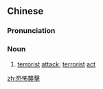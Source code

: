 ==Chinese==
{{zh-forms|s=恐怖袭击|type=22}}

===Pronunciation===
{{zh-pron
|m=kǒngbù xí击
|c=hung2 bou3 zaap6 gik1
|cat=n
}}

===Noun===
{{zh-noun}}

# [[terrorist]] [[attack]]; [[terrorist]] [[act]]

[[zh:恐怖襲擊]]